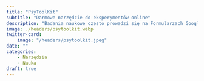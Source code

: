 ```yaml
---
title: "PsyToolKit"
subtitle: "Darmowe narzędzie do eksperymentów online"
description: "Badania naukowe często prowadzi się na Formularzach Google albo Microsoft Forms. Możliwości tych platform są ograniczone. Jak mamy pieniądze, to skorzystamy z Qualtrics. Istnieje jednak darmowe narzędzie, napisane specjalnie po to, żeby prowadzić w nim badania naukowe. Nie tylko pozwala ono na tworzenie ankiet, ale też zadań typu test Stroopa."
image: ./headers/psytoolkit.webp
twitter-card:
    image: "/headers/psytoolkit.jpeg"
date: ""
categories:
    - Narzędzia
    - Nauka
draft: true
---
```


